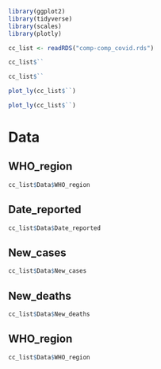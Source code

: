 
```r
library(ggplot2)
library(tidyverse)
library(scales)
library(plotly)

cc_list <- readRDS("comp-comp_covid.rds")
```

```r
cc_list$``
```

```r
cc_list$``
```

```r
plot_ly(cc_list$``)
```

```r
plot_ly(cc_list$``)
```

# Data

## WHO_region

```r
cc_list$Data$WHO_region
```

## Date_reported

```r
cc_list$Data$Date_reported
```

## New_cases

```r
cc_list$Data$New_cases
```

## New_deaths

```r
cc_list$Data$New_deaths
```

## WHO_region

```r
cc_list$Data$WHO_region
```
